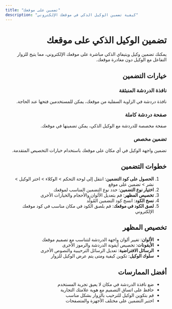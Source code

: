 ```yaml
---
title: "تضمين على موقعك"
description: "كيفية تضمين الوكيل الذكي في موقعك الإلكتروني"
---
```


<div dir="rtl">

# تضمين الوكيل الذكي على موقعك

يمكنك تضمين وكيل ويتيفاي الذكي مباشرة على موقعك الإلكتروني، مما يتيح للزوار التفاعل مع الوكيل دون مغادرة موقعك.

## خيارات التضمين

### نافذة الدردشة المنبثقة

نافذة دردشة في الزاوية السفلية من موقعك، يمكن للمستخدمين فتحها عند الحاجة.

### صفحة دردشة كاملة

صفحة مخصصة للدردشة مع الوكيل الذكي، يمكن تضمينها في موقعك.

### تضمين مخصص

تضمين واجهة الوكيل في أي مكان على موقعك باستخدام خيارات التخصيص المتقدمة.

## خطوات التضمين

1. **الحصول على كود التضمين**: انتقل إلى لوحة التحكم > الوكلاء > اختر الوكيل > نشر > تضمين على موقع
2. **اختيار نوع التضمين**: حدد نوع التضمين المناسب لموقعك
3. **تخصيص المظهر**: قم بتعديل الألوان والأحجام والخيارات الأخرى
4. **نسخ الكود**: انسخ كود التضمين المُولَّد
5. **لصق الكود في موقعك**: قم بلصق الكود في مكان مناسب في كود موقعك الإلكتروني

## تخصيص المظهر

- **الألوان**: تغيير ألوان واجهة الدردشة لتتناسب مع تصميم موقعك
- **الأيقونات**: تخصيص أيقونة الدردشة والرموز الأخرى
- **الرسائل الافتراضية**: تعديل الرسائل الترحيبية والنصوص الأخرى
- **سلوك الوكيل**: تكوين كيفية ومتى يتم عرض الوكيل للزوار

## أفضل الممارسات

- ضع نافذة الدردشة في مكان لا يعيق تجربة المستخدم
- حافظ على اتساق التصميم مع هوية علامتك التجارية
- قم بتكوين الوكيل للترحيب بالزوار بشكل مناسب
- اختبر التضمين على مختلف الأجهزة والمتصفحات

</div>
